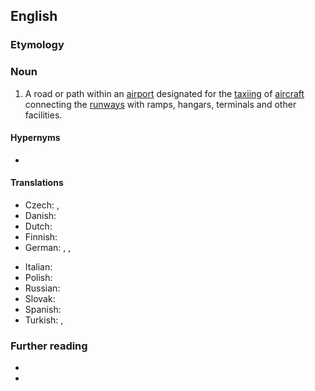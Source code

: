 ==English==

===Etymology===
{{compound|en|taxi|way}}

===Noun===
{{en-noun}}

# {{lb|en|aviation}} A road or path within an [[airport]] designated for the [[taxiing]] of [[aircraft]] connecting the [[runways]] with ramps, hangars, terminals and other facilities.

====Hypernyms====
* {{l|en|way}}

====Translations====
{{trans-top|road or path on an airport for taxiing}}
* Czech: {{t|cs|pojezdová dráha|f}}, {{t|cs|pojížděčka|f}}
* Danish: {{t|da|rullevej}}
* Dutch: {{t+|nl|taxibaan}}
* Finnish: {{t+|fi|rullaustie}}
* German: {{t+|de|Rollbahn|f}}, {{t+|de|Rollfeld|n}}, {{t|de|Rollweg|m}}
{{trans-mid}}
* Italian: {{t|it|pista di rullaggio|f}}
* Polish: {{t|pl|droga kołowania|f}}
* Russian: {{t|ru|рулежная дорожка}}
* Slovak: {{t|sk|rolovacia dráha|f}}
* Spanish: {{t|es|calle de rodaje}}
* Turkish: {{t|tr|taksirut}}, {{t|tr|taksi yolu}}
{{trans-bottom}}

===Further reading===
* {{R:OneLook}}
* {{pedia}}
